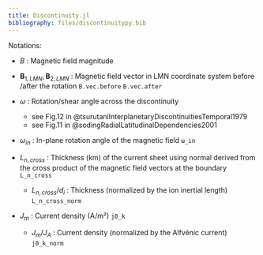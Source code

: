 ```yaml
---
title: Discontinuity.jl
bibliography: files/discontinuitypy.bib
---
```


Notations:

- $B$ : Magnetic field magnitude
- $\mathbf{B}_{1, LMN}, \mathbf{B}_{2, LMN}$ : Magnetic field vector in LMN coordinate system before /after the rotation  `B.vec.before` `B.vec.after`
- $ω$ : Rotation/shear angle across the discontinuity
    - see Fig.12 in @tsurutaniInterplanetaryDiscontinuitiesTemporal1979
    - see Fig.11 in @sodingRadialLatitudinalDependencies2001
- $ω_{in}$ : In-plane rotation angle of the magnetic field `ω_in`

- $L_{n, cross}$ : Thickness (km) of the current sheet using normal derived from the cross product of the magnetic field vectors at the boundary `L_n_cross`
    - $L_{n, cross} / d_i$ : Thickness (normalized by the ion inertial length) `L_n_cross_norm`
- $J_{m}$ : Current density (A/m²) `j0_k`
    - $J_{m} / J_{A}$ : Current density (normalized by the Alfvénic current) `j0_k_norm`